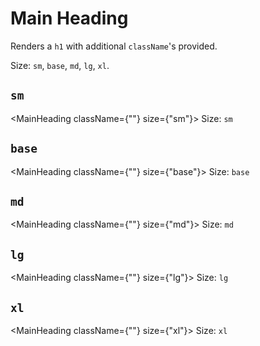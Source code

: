 
# Main Heading

Renders a `h1` with additional `className`'s provided.

Size: `sm`, `base`, `md`, `lg`, `xl`.

## `sm`
<MainHeading className={""} size={"sm"}>
    Size: `sm`
</MainHeading>

## `base`
<MainHeading className={""} size={"base"}>
    Size: `base`
</MainHeading>

## `md`
<MainHeading className={""} size={"md"}>
    Size: `md`
</MainHeading>

## `lg`
<MainHeading className={""} size={"lg"}>
    Size: `lg`
</MainHeading>

## `xl`
<MainHeading className={""} size={"xl"}>
    Size: `xl`
</MainHeading>
